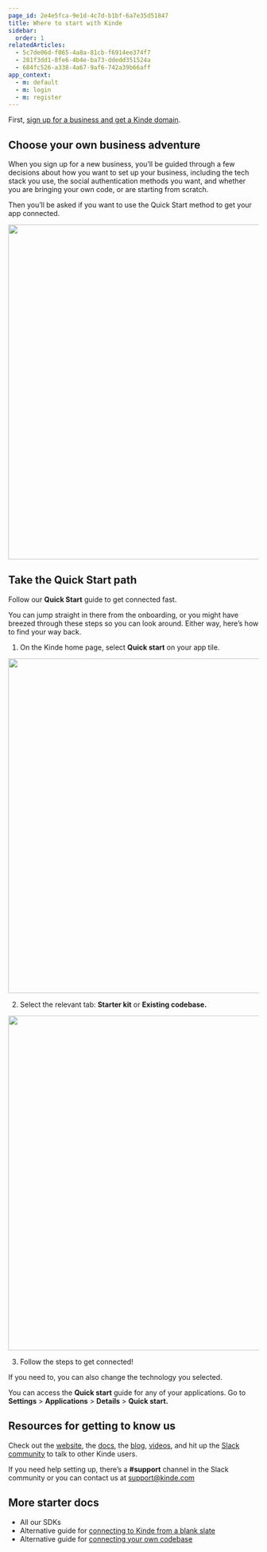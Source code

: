 ```yaml
---
page_id: 2e4e5fca-9e1d-4c7d-b1bf-6a7e35d51847
title: Where to start with Kinde
sidebar:
  order: 1
relatedArticles:
  - 5c7de06d-f065-4a8a-81cb-f6914ee374f7
  - 281f3dd1-8fe6-4b4e-ba73-ddedd351524a
  - 684fc526-a338-4a67-9af6-742a39b66aff
app_context:
  - m: default
  - m: login
  - m: register
---
```


First, [sign up for a business and get a Kinde domain](https://app.kinde.com/register).

## Choose your own business adventure

When you sign up for a new business, you’ll be guided through a few decisions about how you want to set up your business, including the tech stack you use, the social authentication methods you want, and whether you are bringing your own code, or are starting from scratch.

Then you’ll be asked if you want to use the Quick Start method to get your app connected.

<img
  src="https://imagedelivery.net/skPPZTHzSlcslvHjesZQcQ/52d876f0-afc1-4f56-0c05-992c7f7a2800/public"
  alt=""
  width="672px"
  height="auto"
  fetchpriority="low"
  loading="lazy"
  decoding="async"
/>

## Take the Quick Start path

Follow our **Quick Start** guide to get connected fast.

You can jump straight in there from the onboarding, or you might have breezed through these steps so you can look around. Either way, here’s how to find your way back.

1. On the Kinde home page, select **Quick start** on your app tile.

<img
  src="https://imagedelivery.net/skPPZTHzSlcslvHjesZQcQ/6261642c-ebb2-471a-1d90-5056ad9dc400/public"
  alt=""
  width="672px"
  height="auto"
  fetchpriority="low"
  loading="lazy"
  decoding="async"
/>

2. Select the relevant tab: **Starter kit** or **Existing codebase.**

<img
  src="https://imagedelivery.net/skPPZTHzSlcslvHjesZQcQ/31311feb-d809-4d04-ab91-6986f4b1b000/public"
  alt=""
  width="672px"
  height="auto"
  fetchpriority="low"
  loading="lazy"
  decoding="async"
/>

3. Follow the steps to get connected!

If you need to, you can also change the technology you selected.

<Aside>

You can access the **Quick start** guide for any of your applications. Go to **Settings** > **Applications** > **Details** > **Quick start.**

</Aside>

## Resources for getting to know us

Check out the [website](https://kinde.com/product-demo/), the [docs](/), the [blog](https://kinde.com/blog/), [videos](https://www.youtube.com/@heykinde), and hit up the [Slack community](https://join.slack.com/t/thekindecommunity/shared_invite/zt-1vyq8qilj-jFH5V27jfFnHk~BuBSU0ZA) to talk to other Kinde users.

If you need help setting up, there’s a **#support** channel in the Slack community or you can contact us at [support@kinde.com](mailto:support@kinde.com)

## More starter docs

- All our SDKs
- Alternative guide for [connecting to Kinde from a blank slate](/get-started/guides/start-with-starter-kit/)
- Alternative guide for [connecting your own codebase](/get-started/guides/byo-code/)

